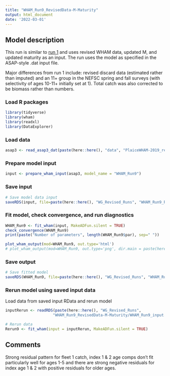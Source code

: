 ```yaml
---
title: "WHAM_Run9_RevisedData-M-Maturity"
output: html_document
date: '2022-03-01'
---
```


## Model description

This run is similar to [run 1](https://github.com/ahart1/PlaiceWG2021/blob/main/Plaice_Baseline_UpdatedData_Runs.Rmd) and uses revised WHAM data, updated M, and updated maturity as an input. The run uses the model as specified in the ASAP-style .dat input file.

Major differences from run 1 include: revised discard data (estimated rather than imputed) and an 11+ group in the NEFSC spring and fall surveys (with selectivity of ages 10-11+ initially set at 1). Total catch was also corrected to be biomass rather than numbers. 

### Load R packages
```r
library(tidyverse)
library(wham)
library(readxl)
library(DataExplorer)
```

### Load data
```r
asap3 <- read_asap3_dat(paste(here::here(), "data", "PlaiceWHAM-2019_revised_NEFSC-LW-WAA.DAT", sep="/"))
```

### Prepare model input
```r
input <- prepare_wham_input(asap3, model_name = "WHAM_Run9") 
```

### Save input
```r
# Save model data input
saveRDS(input, file=paste(here::here(), "WG_Revised_Runs", "WHAM_Run9_RevisedData-M-Maturity", "WHAM_Run9_input.rds", sep="/"))

```

### Fit model, check convergence, and run diagnostics
```r
WHAM_Run9 <- fit_wham(input, MakeADFun.silent = TRUE) 
check_convergence(WHAM_Run9)
print(paste("Number of parameters", length(WHAM_Run9$par), sep=" "))

plot_wham_output(mod=WHAM_Run9, out.type='html')
# plot_wham_output(mod=WHAM_Run9, out.type='png', dir.main = paste(here::here(), "WHAM_Run9", sep="/"))
```

### Save output
```r
# Save fitted model
saveRDS(WHAM_Run9, file=paste(here::here(), "WG_Revised_Runs", "WHAM_Run9_RevisedData-M-Maturity", "WHAM_Run9_model.rds", sep="/"))
```

### Rerun model using saved input data
Load data from saved input RData and rerun model
```r
inputRerun <- readRDS(paste(here::here(), "WG_Revised_Runs",
                     "WHAM_Run9_RevisedData-M-Maturity/WHAM_Run9_input.rds", sep="/"))

# Rerun data
Rerun9 <- fit_wham(input = inputRerun, MakeADFun.silent = TRUE)
```

## Comments
Strong residual pattern for fleet 1 catch, index 1 & 2 age comps don't fit particularly well for ages 1-5 and there are strong negative residuals for index age 1 & 2 with positive residuals for older ages. 
